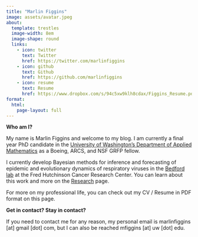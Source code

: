 ```yaml
---
title: "Marlin Figgins"
image: assets/avatar.jpeg
about:
  template: trestles
  image-width: 8em
  image-shape: round
  links:
    - icon: twitter
      text: Twitter
      href: https://twitter.com/marlinfiggins
    - icon: github
      text: Github
      href: https://github.com/marlinfiggins
    - icon: resume
      text: Resume
      href: https://www.dropbox.com/s/94c5xw9klh8cdax/Figgins_Resume.pdf?dl=0
format:
  html:
    page-layout: full
---
```


**Who am I?**

My name is Marlin Figgins and welcome to my blog. 
I am currently a final year PhD candidate in the [University of Washington’s Department of Applied Mathematics](https://amath.washington.edu/people/marlin-figgins) as a Boeing, ARCS, and NSF GRFP fellow. 

I currently develop Bayesian methods for inference and forecasting of epidemic and evolutionary dynamics of respiratory viruses in the [Bedford lab](https://bedford.io/) at the Fred Hutchinson Cancer Research Center. You can learn about this work and more on the [Research](research) page.

For more on my professional life, you can check out my CV / Resume in PDF format on this page.

**Get in contact? Stay in contact?**

If you need to contact me for any reason, my personal email is marlinfiggins [at] gmail [dot] com, but I can also be reached mfiggins [at] uw [dot] edu.


<!-- ## Education

**University of Washington, Seattle** | Seattle, WA

PhD in Applied Mathematics | Sep 2020 -- present
M.S in Applied Mathematics | Sep 2020 -- June 2021

**University of Chicago** | Chicago, IL

B.S in Mathematics | Sep 2016 -- Dec 2019 -->
